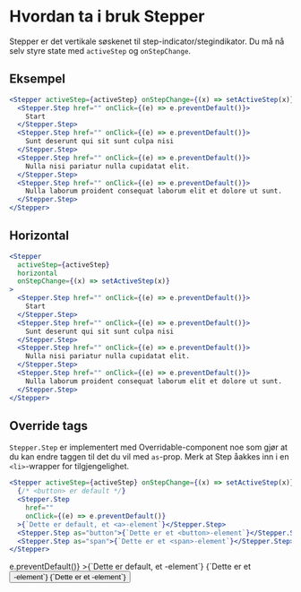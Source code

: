 
<Meta title="ds-react/stepper/intro" />

# Hvordan ta i bruk Stepper

Stepper er det vertikale søskenet til step-indicator/stegindikator.
Du må nå selv styre state med `activeStep` og `onStepChange`.

## Eksempel

```jsx
<Stepper activeStep={activeStep} onStepChange={(x) => setActiveStep(x)}>
  <Stepper.Step href="" onClick={(e) => e.preventDefault()}>
    Start
  </Stepper.Step>
  <Stepper.Step href="" onClick={(e) => e.preventDefault()}>
    Sunt deserunt qui sit sunt culpa nisi
  </Stepper.Step>
  <Stepper.Step href="" onClick={(e) => e.preventDefault()}>
    Nulla nisi pariatur nulla cupidatat elit.
  </Stepper.Step>
  <Stepper.Step href="" onClick={(e) => e.preventDefault()}>
    Nulla laborum proident consequat laborum elit et dolore ut sunt.
  </Stepper.Step>
</Stepper>
```

<Canvas>
  <Example />
</Canvas>

## Horizontal

```jsx
<Stepper
  activeStep={activeStep}
  horizontal
  onStepChange={(x) => setActiveStep(x)}
>
  <Stepper.Step href="" onClick={(e) => e.preventDefault()}>
    Start
  </Stepper.Step>
  <Stepper.Step href="" onClick={(e) => e.preventDefault()}>
    Sunt deserunt qui sit sunt culpa nisi
  </Stepper.Step>
  <Stepper.Step href="" onClick={(e) => e.preventDefault()}>
    Nulla nisi pariatur nulla cupidatat elit.
  </Stepper.Step>
  <Stepper.Step href="" onClick={(e) => e.preventDefault()}>
    Nulla laborum proident consequat laborum elit et dolore ut sunt.
  </Stepper.Step>
</Stepper>
```

<Canvas>
  <Example horizontal />
</Canvas>

## Override tags

`Stepper.Step` er implementert med Overridable-component noe som gjør at du kan endre taggen til
det du vil med `as`-prop. Merk at Step åakkes inn i en `<li>`-wrapper for tilgjengelighet.

```jsx
<Stepper activeStep={activeStep} onStepChange={(x) => setActiveStep(x)}>
  {/* <button> er default */}
  <Stepper.Step
    href=""
    onClick={(e) => e.preventDefault()}
  >{`Dette er default, et <a>-element`}</Stepper.Step>
  <Stepper.Step as="button">{`Dette er et <button>-element`}</Stepper.Step>
  <Stepper.Step as="span">{`Dette er et <span>-element`}</Stepper.Step>
</Stepper>
```

<Canvas>
  <Stepper activeStep={1} onStepChange={console.log}>
    <Stepper.Step
      href=""
      onClick={(e) => e.preventDefault()}
    >{`Dette er default, et <a>-element`}</Stepper.Step>
    <Stepper.Step as="button">{`Dette er et <button>-element`}</Stepper.Step>
    <Stepper.Step as="span">{`Dette er et <span>-element`}</Stepper.Step>
  </Stepper>
</Canvas>
